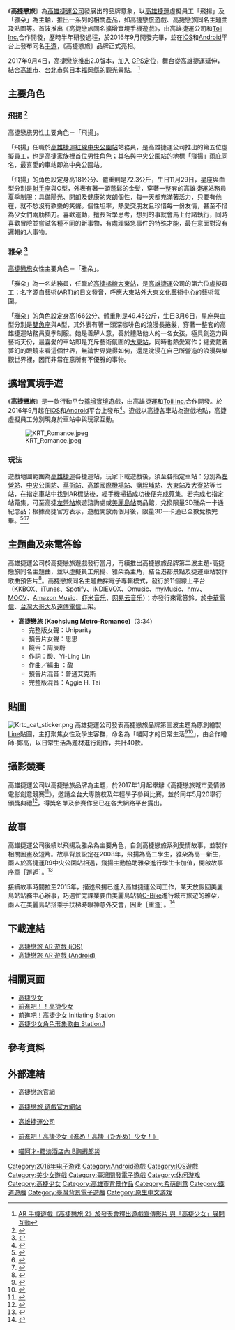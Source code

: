 {{Non-free|time=2021-02-05T20:06:10+00:00}}
{{noteTA
| G1= Games
}}
{{Infobox video game
| title = 高捷戀旅
| image = KRT Romance icon.png <!-- 合理使用文件 -->
| caption =
| developer = [[Toii_Inc.|Toii Inc.]]
| publisher = Toii <!-- 依於App Store上架時所使用的名稱為主 -->
| distributor =
| series =
| engine = [[Unity_(遊戲引擎)|Unity]]
| platforms = [[iOS|iOS]]、[[Android|Android]]
| released = 2016年9月12日<ref>{{cite web | url = http://www.krtco.com.tw/act_news/flourishing-2_detail.aspx?ID=91913867-de91-482c-8d41-5ba22620ad0a|title=♥ 高捷戀旅AR-APP遊戲 首度推出 ♥     | website = 高雄捷運公司 | date = 2016-09-12 | accessdate = 2016-10-15 |language=zh-tw}}</ref>
| genre = [[擴增實境|擴增實境]]
| modes = [[單人電子遊戲|單人]]
| director =
| producer = Allen Yu
| designer = Wynn Chen、Julie Hsieh
| programmer = Jayson Chiang
| artist = '''藝術總監：'''Yu-Yi Chen<br />'''人物部分：'''[[高雄捷運公司|高雄捷運公司]]、[[希萌創意|希萌創意]]、Ooi Choon Liang
| writer = Uniparity
| composer = 酸 <ref>{{cite web|url=http://www.metro-romance.com/|title=高捷☆戀旅-跟著高捷少女一起體驗高雄之美|work=Toii Inc.|accessdate=2016-10-15 |language=zh-tw}}</ref>
}}
《'''高捷戀旅'''》為[[高雄捷運公司|高雄捷運公司]]發展出的品牌意象，以[[高雄捷運|高雄捷運]]虛擬員工「飛揚」及「雅朵」為主軸，推出一系列的相關產品，如高捷戀旅遊戲、高捷戀旅同名主題曲及貼圖等。首波推出《高捷戀旅同名擴增實境手機遊戲》，由高雄捷運公司和[[美國toii虛擬玩具實驗室團隊|Toii Inc.]]合作開發，歷時半年研發過程，於2016年9月開發完畢，並在[[iOS|iOS]]和[[Android|Android]]平台上發布同名[[手遊|手遊]]，《高捷戀旅》品牌正式亮相。

2017年9月4日，高捷戀旅推出2.0版本，加入 [[GPS|GPS]]定位，舞台從高雄捷運延伸，結合[[高雄市|高雄市]]、[[台北市|台北市]]與日本[[福岡縣|福岡縣]]的觀光景點。 <ref>[https://gnn.gamer.com.tw/9/152029.html AR 手機遊戲《高捷戀旅 2》於發表會釋出遊戲宣傳影片 與「高捷少女」展開互動]</ref>

== 主要角色 ==

=== 飛揚 <ref>{{cite web|url=http://news.ltn.com.tw/news/local/paper/954778|title=〈南部〉高捷首位虛擬花美男 「飛揚」登場|work=自由時報|accessdate=2016-01-31 |language=zh-tw}}</ref>===
高捷戀旅男性主要角色－「飛揚」。{{multiple image
| align = right
| header =
| footer = 由左至右：飛揚、雅朵（繪師:[[Ooi_Choon_Liang|Ooi Choon Liang]]）。
| image1 = K.M.B.Fly.jpg
| width1 = 126
| alt1 = 
| caption1 =
| image2 = Krtc art.PNG
| width2 = 127
| alt2 = 
| caption2 = 
}}

「飛揚」任職於[[高雄捷運紅線|高雄捷運紅線]][[中央公園站_(臺灣)|中央公園站]]站務員，是高雄捷運公司推出的第五位虛擬員工，也是高捷家族裡首位男性角色；其名與中央公園站的地標「飛揚」[[雨庇|雨庇]]同名，最喜愛的車站即為中央公園站。

「飛揚」的角色設定身高181公分、體重則是72.3公斤，生日11月29日，星座與血型分別是[[射手座|射手座]]與O型，外表有著一頭蓬鬆的金髮，穿著一整套的高雄捷運站務員夏季制服；具備陽光、開朗及健康的爽朗個性，每一天都充滿著活力，只要有他在，就不愁沒有歡樂的笑聲。個性坦率，熱愛交朋友且珍惜每一份友情，甚至不惜為少女們兩肋插刀。喜歡運動，擅長哲學思考，想到的事就會馬上付諸執行，同時喜歡冒險並嘗試各種不同的新事物，有處理緊急事件的特殊才能，最在意面對沒有邏輯的人事物。

=== 雅朵 <ref>{{cite web|url=http://news.ltn.com.tw/news/life/breakingnews/1589403|title=高雄捷運無極限 高捷少女再推新角色|work=自由時報|accessdate=2016-01-30 |language=zh-tw}}</ref>===
[[高捷戀旅|高捷戀旅]]女性主要角色－「雅朵」。

「雅朵」為一名站務員，任職於[[高捷橘線|高捷橘線]][[大東站|大東站]]，是[[高雄捷運|高雄捷運]]公司的第六位虛擬員工；名字源自藝術(ART)的日文發音，呼應大東站外[[大東文化藝術中心|大東文化藝術中心]]的藝術氛圍。

「雅朵」的角色設定身高166公分、體重則是49.45公斤，生日3月6日，星座與血型分別是[[雙魚座|雙魚座]]與A型，其外表有著一頭深咖啡色的浪漫長捲髮，穿著一整套的高雄捷運站務員夏季制服。她是善解人意，善於體貼他人的一名女孩，極具創造力與藝術天份，最喜愛的車站即是充斥藝術氛圍的[[大東站|大東站]]，同時也熱愛寫作；總愛戴著夢幻的眼鏡來看這個世界，無論世界變得如何，還是沈浸在自己所營造的浪漫與樂觀世界裡，因而非常在意所有不優雅的事物。

== 擴增實境手遊 ==
《'''高捷戀旅'''》是一款行動平台[[擴增實境|擴增實境]]遊戲，由高雄捷運和[[美國toii虛擬玩具實驗室團隊|Toii Inc.]]合作開發。於2016年9月起在[[iOS|iOS]]和[[Android|Android]]平台上發布<ref>{{cite web|url=http://newtalk.tw/news/view/2016-09-12/77227|title=收藏「高捷少女」 高捷推「高捷戀旅」手遊|work=新頭殼 newtalk|accessdate=2016-10-15 |language=zh-tw}}</ref>。遊戲以高捷各車站為遊戲地點，高捷虛擬員工分別現身於車站中與玩家互動。

[[File:KRT_Romance.jpeg|thumb]]

===玩法===

遊戲地圖範圍為[[高雄捷運|高雄捷運]]各捷運站，玩家下載遊戲後，須至各指定車站：分別為[[新左營車站|左營站]]、[[中央公園站_(高雄市)|中央公園站]]、[[草衙站|草衙站]]、[[高雄國際機場站|高雄國際機場站]]、[[鹽埕埔站|鹽埕埔站]]、[[大東站|大東站]]及[[大寮站|大寮站]]等七站，在指定車站中找到AR標誌後，經手機掃描成功後便完成蒐集。若完成七指定站蒐集，可至高捷[[新左營車站|左營站]]旅遊諮詢處或[[美麗島站|美麗島站]]商品館，兌換限量3D雅朵一卡通紀念品；根據高捷官方表示，遊戲開放兩個月後，限量3D一卡通已全數兌換完畢。<ref>{{cite web|url=http://news.ltn.com.tw/news/local/paper/1031765|title=〈南部〉寶可夢高捷版 「高捷戀旅」實境APP上陣|work=自由時報電子報|accessdate=2016-10-15 |language=zh-tw}}</ref><ref>{{cite web|url=http://www.nownews.com/n/2016/09/12/2236672|title=高捷戀旅打造高雄文創奇蹟　五大主題接力分波行銷|work=NOWnews 今日新聞|accessdate=2016-10-15 |language=zh-tw}}</ref><ref>{{cite web|url=http://www.chinatimes.com/newspapers/20160913000155-260204|title=高捷戀旅 體驗港都之美|work=中時電子報|accessdate=2016-10-15 |language=zh-tw}}</ref>
{{clear}}

== 主題曲及來電答鈴 ==

高雄捷運公司於高捷戀旅遊戲發行當月，再續推出高捷戀旅品牌第二波主題-高捷戀旅同名主題曲，並以虛擬員工飛揚、雅朵為主角，結合港都景點及捷運車站製作歌曲預告片<ref>{{cite web|url=https://www.youtube.com/watch?v=eAPZM8-kxBc|title=高捷☆戀旅 - 動畫預告片 (Kaohsiung☆Metro Romance)|work=Kaohsiung Metro Romance 高捷戀旅|accessdate=2016-09-01 |language=zh-tw}}</ref>。高捷戀旅同名主題曲採電子專輯模式，發行於11個線上平台（[[KKBOX|KKBOX]]、[[iTunes|iTunes]]、[[Spotify|Spotify]]、[[iNDIEVOX|iNDIEVOX]]、[[Omusic|Omusic]]、[[myMusic|myMusic]]、[[hmv|hmv]]、[[MOOV|MOOV]]、[[Amazon_Music|Amazon Music]]、[[虾米音乐|虾米音乐]]、[[网易云音乐|网易云音乐]]）；亦發行來電答鈴，於[[中華電信|中華電信]]、[[台灣大哥大|台灣大哥大]]及[[遠傳電信|遠傳電信]]上架。

* '''高捷戀旅 (Kaohsiung Metro-Romance) '''（3:34）
** 完整版女聲：Uniparity
** 預告片女聲：思思
** 饒舌：周辰蔚
** 作詞：酸、Yi-Ling Lin
** 作曲／編曲 ：酸
** 預告片混音：普通艾克斯
** 完整版混音：Aggie H. Tai

== 貼圖 ==
[[File:Krtc_cat_sticker.png|thumb]]
高雄捷運公司發表高捷戀旅品牌第三波主題為原創繪製[[LINE_(應用程式)|Line]]貼圖，主打聚焦女性及學生客群，命名為「喵阿才的日常生活<ref>{{Cite news|url=http://news.ltn.com.tw/news/life/breakingnews/1831610|title=高捷戀旅第二波 喵阿才貼圖（Sticker）今上架 - 生活 - 自由時報電子報|accessdate=2016-11-30}}</ref><ref>{{Cite news|url=http://www.krtco.com.tw/act_news/flourishing-2_detail.aspx?ID=7e96511a-1d99-415b-8ae9-b582c1b6dbc9|title=♥「高捷戀旅」品牌第二波：「喵阿才的日常生活」貼圖正式上架囉　♥    |accessdate=2016-11-30}}</ref>」，由合作繪師-鄭高，以日常生活為題材進行創作，共計40款。
{{clear}}

== 攝影競賽 ==
高雄捷運公司以高捷戀旅品牌為主題，於2017年1月起舉辦《高捷戀旅城市愛情微電影創意競賽<ref>{{Cite web|url=http://bm.nsysu.edu.tw/krtc-competition2017/home.php|title=高捷戀旅活動官網|accessdate=2017-07-17|work=bm.nsysu.edu.tw|archive-url=https://web.archive.org/web/20170804185545/http://bm.nsysu.edu.tw/krtc-competition2017/home.php|archive-date=2017-08-04|dead-url=yes}}</ref>》，邀請全台大專院校及年輕學子參與比賽，並於同年5月20舉行頒獎典禮<ref>{{Cite news|url=http://news.ltn.com.tw/news/life/breakingnews/2073599|title=高捷戀旅  城市愛情微電影創意賽今頒獎 - 生活 - 自由時報電子報|accessdate=2017-07-17}}</ref>，得獎名單及參賽作品已在各大網路平台露出。

== 故事 ==
高雄捷運公司後續以飛揚及雅朵為主要角色，自創高捷戀旅系列愛情故事，並製作相關圖畫及短片。故事背景設定在2008年，飛揚為高二學生，雅朵為高一新生，兩人於高捷運R9中央公園站相遇，飛揚主動協助雅朵進行學生卡加值，開啟故事序章［邂逅］。<ref>{{cite web|url=https://www.facebook.com/krtco/photos/a.211103165616236.54309.173698682690018/1246723858720823/?type=3&theater|title=高雄捷運粉絲團|work=高雄捷運粉絲團.|accessdate=2016-12-07 |language=zh-tw}}</ref>

接續故事時間拉至2015年，描述飛揚已進入高雄捷運公司工作，某天放假回美麗島站站務中心辦事，巧遇忙完課業要由美麗島站騎[[高雄市公共腳踏車租賃系統|C-Bike]]進行城市旅遊的雅朵，兩人在美麗島站搭乘手扶梯時眼神意外交會，因此［重逢］。<ref>{{cite web|url=https://www.facebook.com/krtco/videos/1263214657071743/|title=高雄捷運粉絲團|work=高雄捷運粉絲團.|accessdate=2016-12-07 |language=zh-tw}}</ref>

== 下載連結 ==
* [https://itunes.apple.com/us/app/id1148316908 高捷戀旅 AR 遊戲 (iOS)]
* [https://play.google.com/store/apps/details?id=io.toii.krtgirl 高捷戀旅 AR 遊戲 (Android)]

== 相關頁面 ==
* [[高捷少女|高捷少女]]
* [[前進吧！！高捷少女|前進吧！！高捷少女]]
* [[前進吧！高捷少女_Initiating_Station|前進吧！高捷少女 Initiating Station]]
* [[高捷少女角色形象歌曲_Station.1|高捷少女角色形象歌曲 Station.1]]


== 參考資料 ==
{{Reflist|2}}

== 外部連結 ==
* [https://web.archive.org/web/20181125113240/https://www.metro-romance.com/ 高捷戀旅官網]
* {{zh-tw}} [http://www.metro-romance.com/ 高捷戀旅 遊戲官方網站]
* {{zh-tw}} [http://www.krtco.com.tw/ 高雄捷運公司]
* {{zh-tw}} [https://www.facebook.com/K.R.T.GIRLS 前進吧！高捷少女《進め！高捷（たかめ）少女！》]
* {{zh-tw}} [https://www.facebook.com/MAOACAI/ 喵阿才-黯淡酒店內 B胸蝦郎災]

[[Category:2016年电子游戏|Category:2016年电子游戏]]
[[Category:Android遊戲|Category:Android遊戲]]
[[Category:IOS遊戲|Category:IOS遊戲]]
[[Category:美少女遊戲|Category:美少女遊戲]]
[[Category:臺灣開發電子遊戲|Category:臺灣開發電子遊戲]]
[[Category:休闲游戏|Category:休闲游戏]]
[[Category:高捷少女|Category:高捷少女]]
[[Category:高雄市背景作品|Category:高雄市背景作品]]
[[Category:希萌創意|Category:希萌創意]]
[[Category:鐵道遊戲|Category:鐵道遊戲]]
[[Category:臺灣背景電子遊戲|Category:臺灣背景電子遊戲]]
[[Category:原生中文游戏|Category:原生中文游戏]]